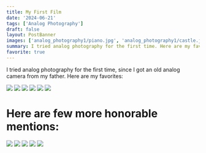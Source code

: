 ```yaml
---
title: My First Film 
date: '2024-06-21'
tags: ['Analog Photography']
draft: false
layout: PostBanner
images: ['analog_photography1/piano.jpg', 'analog_photography1/castle.jpg', 'analog_photography1/city_dawn.jpg', 'analog_photography1/fair_longshot.jpg', 'analog_photography1/fair_closeup.jpg', 'analog_photography1/squirrel_tree.jpg']
summary: I tried analog photography for the first time. Here are my favorite photos.
favorite: true
---
```


I tried analog photography for the first time, since I got an old analog camera from my father. Here are my favorites:  

<div className="columns-1 gap-10 sm:columns-2 mb-10">
  <Image width={1000} height={1000} className="rounded-lg mt-0" src='analog_photography1/city_dawn.jpg' />
  <Image width={1000} height={1000} className="rounded-lg" src='analog_photography1/squirrel_tree.jpg' />
  <Image width={1000} height={1000} className="rounded-lg" src='analog_photography1/fair_longshot.jpg' />
  <Image width={1000} height={1000} className="rounded-lg" src='analog_photography1/fair_closeup.jpg' />
  <Image width={1000} height={1000} className="rounded-lg" src='analog_photography1/piano.jpg' />
  <Image width={1000} height={1000} className="rounded-lg" src='analog_photography1/castle.jpg' />
</div>

# Here are few more honorable mentions:

<div className="columns-1 gap-10 sm:columns-2">
  <Image width={1000} height={1000} className="rounded-lg mt-0" src='analog_photography1/plant_in_a_jar.jpg' />
  <Image width={1000} height={1000} className="rounded-lg" src='analog_photography1/container.jpg' />
  <Image width={1000} height={1000} className="rounded-lg" src='analog_photography1/psychedelic_bee.jpg' />
  <Image width={1000} height={1000} className="rounded-lg" src='analog_photography1/industrial.jpg' />
  <Image width={1000} height={1000} className="rounded-lg" src='analog_photography1/sphinx.jpg' />
</div>